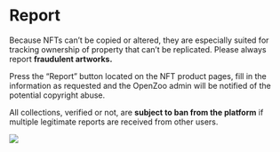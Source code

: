 # Report

Because NFTs can’t be copied or altered, they are especially suited for tracking ownership of property that can’t be replicated.
Please always report **fraudulent artworks.** 

Press the “Report” button located on the NFT product pages, fill in the information as requested and the OpenZoo admin will be notified of the potential copyright abuse.

All collections, verified or not, are **subject to ban from the platform** if multiple legitimate reports are received from other users.

![](/report.jpg)
